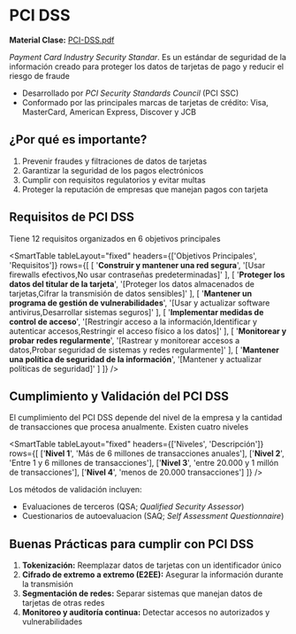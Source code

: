 # PCI DSS

**Material Clase:** [PCI-DSS.pdf](/inacap/ti3v34/docs/ppt23.pdf)

*Payment Card Industry Security Standar*. Es un estándar de seguridad de la información creado para proteger los datos de tarjetas de pago y reducir el riesgo de fraude

- Desarrollado por *PCI Security Standards Council* (PCI SSC)
- Conformado por las principales marcas de tarjetas de crédito: Visa, MasterCard, American Express, Discover y JCB

## ¿Por qué es importante?

1. Prevenir fraudes y filtraciones de datos de tarjetas
2. Garantizar la seguridad de los pagos electrónicos
3. Cumplir con requisitos regulatorios y evitar multas
4. Proteger la reputación de empresas que manejan pagos con tarjeta

## Requisitos de PCI DSS
Tiene 12 requisitos organizados en 6 objetivos principales

<SmartTable
	tableLayout="fixed"
	headers={['Objetivos Principales', 'Requisitos']}
	rows={[
		[
			'**Construir y mantener una red segura**',
			'[Usar firewalls efectivos,No usar contraseñas predeterminadas]'
		],
		[
			'**Proteger los datos del titular de la tarjeta**',
			'[Proteger los datos almacenados de tarjetas,Cifrar la transmisión de datos sensibles]'
		],
		[
			'**Mantener un programa de gestión de vulnerabilidades**',
			'[Usar y actualizar software antivirus,Desarrollar sistemas seguros]'
		],
		[
			'**Implementar medidas de control de acceso**',
			'[Restringir acceso a la información,Identificar y autenticar accesos,Restringir el acceso físico a los datos]'
		],
		[
			'**Monitorear y probar redes regularmente**',
			'[Rastrear y monitorear accesos a datos,Probar seguridad de sistemas y redes regularmente]'
		],
		[
			'**Mantener una política de seguridad de la información**',
			'[Mantener y actualizar políticas de seguridad]'
		]
	]}
/>

## Cumplimiento y Validación del PCI DSS
El cumplimiento del PCI DSS depende del nivel de la empresa y la cantidad de transacciones que procesa anualmente. Existen cuatro niveles

<SmartTable
	tableLayout="fixed"
	headers={['Niveles', 'Descripción']}
	rows={[
		['**Nivel 1**', 'Más de 6 millones de transacciones anuales'],
		['**Nivel 2**', 'Entre 1 y 6 millones de transacciones'],
		['**Nivel 3**', 'entre 20.000 y 1 millón de transacciones'],
		['**Nivel 4**', 'menos de 20.000 transacciones']
	]}
/>

Los métodos de validación incluyen:

- Evaluaciones de terceros (QSA; *Qualified Security Assessor*)
- Cuestionarios de autoevaluacion (SAQ; *Self Assessment Questionnaire*)

## Buenas Prácticas para cumplir con PCI DSS

1. **Tokenización:** Reemplazar datos de tarjetas con un identificador único
2. **Cifrado de extremo a extremo (E2EE):** Asegurar la información durante la transmisión
3. **Segmentación de redes:** Separar sistemas que manejan datos de tarjetas de otras redes
4. **Monitoreo y auditoría continua:** Detectar accesos no autorizados y vulnerabilidades

